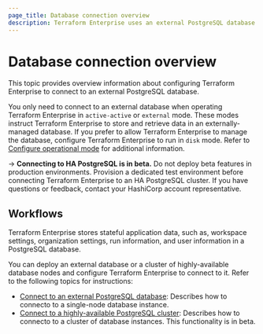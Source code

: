 ```yaml
---
page_title: Database connection overview
description: Terraform Enterprise uses an external PostgreSQL database to store stateful application data in external or active-active mode. Learn about connecting external PostgreSQL databases.
---
```


# Database connection overview

This topic provides overview information about configuring Terraform Enterprise to connect to an
external PostgreSQL database. 

You only need to connect to an external database when operating
Terraform Enterprise in `active-active` or `external` mode. These modes instruct
Terraform Enterprise to store and retrieve data in an externally-managed
database. If you prefer to allow Terraform Enterprise to manage the database,
configure Terraform Enterprise to run in `disk` mode. Refer to
[Configure operational mode](/terraform/enterprise/deploy/configuration/storage/configure-mode)
for additional information.

-> **Connecting to HA PostgreSQL is in beta.**  Do not deploy beta features in production environments. Provision a dedicated test environment before connecting Terraform Enterprise to an HA PostgreSQL cluster. If you have questions or feedback, contact your HashiCorp account representative.

## Workflows

Terraform Enterprise stores stateful application data, such as, workspace
settings, organization settings, run information, and user information in a
PostgreSQL database. 

You can deploy an external database or a cluster of highly-available database nodes and configure Terraform Enterprise to connect to it. 
Refer to the following topics for instructions:

- [Connect to an external PostgreSQL database](/terraform/enterprise/deploy/configuration/storage/connect-database/postgres): Describes how to connecto to a single-node database instance.
- [Connect to a highly-available PostgreSQL cluster](/terraform/enterprise/deploy/configuration/storage/connect-database/postgres-cluster): Describes how to connecto to a cluster of database instances. This functionality is in beta.